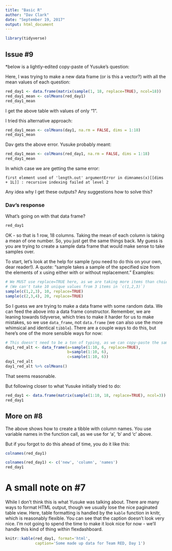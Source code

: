 ```yaml
---
title: "Basic R"
author: "Dav Clark"
date: "September 19, 2017"
output: html_document
---
```


```r
library(tidyverse)
```

## Issue #9

*below is a lightly-edited copy-paste of Yusuke's question:

Here, I was trying to make a new data frame (or is this a vector?) with all the mean values of each question:

```r
red_day1 <- data.frame(matrix(sample(1, 18, replace=TRUE), ncol=18))
red_day1_mean <- colMeans(red_day1)
red_day1_mean
```

I get the above table with values of only “1”.


I tried this alternative approach:

```r
red_day1_mean <- colMeans(day1, na.rm = FALSE, dims = 1:18)
red_day1_mean
```

Dav gets the above error. Yusuke probably meant:

```r
red_day1_mean <- colMeans(red_day1, na.rm = FALSE, dims = 1:18)
red_day1_mean
```

In which case we are getting the same error:

```
first element used of 'length.out' argumentError in dimnames(x)[[dims + 1L]] : recursive indexing failed at level 2
```

Any idea why I get these outputs? Any suggestions how to solve this? 

### Dav's response

What's going on with that data frame?

```r
red_day1
```

OK - so that is 1 row, 18 columns. Taking the mean of each column is taking a mean of one number. So, you just get the same things back. My guess is you are trying to create a sample data frame that would make sense to take samples over.

To start, let's look at the help for sample (you need to do this on your own, dear reader!). A quote: "sample takes a sample of the specified size from the elements of x using either with or without replacement." Examples:

```r
# We MUST use replace=TRUE here, as we are taking more items than choices
# (We can't take 10 unique values from 3 items in `c(1,2,3)`)
sample(c(1,2,3), 10, replace=TRUE)
sample(c(2,3,4), 20, replace=TRUE)
```

So I guess we are trying to make a data frame with some random data. We can feed the above into a data frame constructor. Remember, we are leaning towards tidyverse, which tries to make it harder for us to make mistakes, so we use `data_frame`, not `data.frame` (we can also use the more whimsical and identical `tibble`). There are a couple ways to do this, but here's one of the more sensible ways for now:

```r
# This doesn't need to be a ton of typing, as we can copy-paste the sample bit
day1_red_alt <- data_frame(a=sample(1:10, 6, replace=TRUE), 
                           b=sample(1:10, 6),
                           c=sample(1:10, 6))
day1_red_alt
day1_red_alt %>% colMeans()
```

That seems reasonable.

But following closer to what Yusuke initially tried to do:

```r
red_day1 <- data.frame(matrix(sample(1:10, 18, replace=TRUE), ncol=3))
red_day1
```

## More on #8

The above shows how to create a tibble with column names. You use variable names in the function call, as we use for 'a', 'b' and 'c' above.

But if you forgot to do this ahead of time, you do it like this:

```r
colnames(red_day1)
```
```r
colnames(red_day1) <- c('new', 'column', 'names')
red_day1
```

# A small note on #7

While I don't think this is what Yusuke was talking about. There are many ways
to format HTML output, though we usually lose the nice paginated table view.
Here, table formatting is handled by the `kable` function in knitr, which is
reasonably flexible. You can see that the caption doesn't look very nice. I'm 
not going to spend the time to make it look nice for now - we'll handle this
kind of thing within flexdashboard.

```r
knitr::kable(red_day1, format='html', 
             caption='Some made up data for Team RED, Day 1')
```

